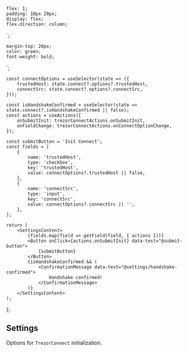 


    flex: 1;
    padding: 10px 20px;
    display: flex;
    flex-direction: column;
`;

    margin-top: 20px;
    color: green;
    font-weight: bold;
`;

    const connectOptions = useSelector(state => ({
        trustedHost: state.connect?.options?.trustedHost,
        connectSrc: state.connect?.options?.connectSrc,
    }));

    const isHandshakeConfirmed = useSelector(state => state.connect?.isHandshakeConfirmed || false);
    const actions = useActions({
        onSubmitInit: trezorConnectActions.onSubmitInit,
        onFieldChange: trezorConnectActions.onConnectOptionChange,
    });

    const submitButton = 'Init Connect';
    const fields = [
        {
            name: 'trustedHost',
            type: 'checkbox',
            key: 'trustedHost',
            value: connectOptions?.trustedHost || false,
        },
        {
            name: 'connectSrc',
            type: 'input',
            key: 'connectSrc',
            value: connectOptions?.connectSrc || '',
        },
    ];

    return (
        <SettingsContent>
            {fields.map(field => getField(field, { actions }))}
            <Button onClick={actions.onSubmitInit} data-test="@submit-button">
                {submitButton}
            </Button>
            {isHandshakeConfirmed && (
                <ConfirmationMessage data-test="@settings/handshake-confirmed">
                    Handshake confirmed!
                </ConfirmationMessage>
            )}
        </SettingsContent>
    );

};

## Settings

Options for `TrezorConnect` initialization.

<Settings />
